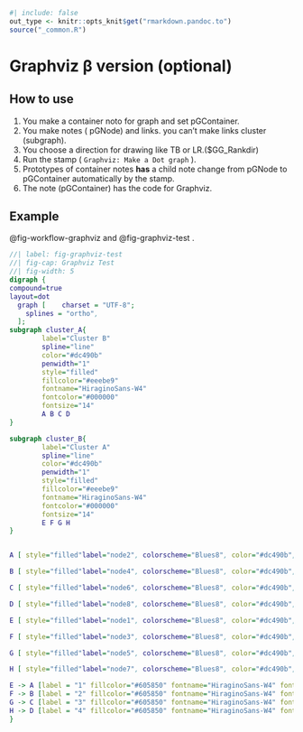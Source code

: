 ```r
#| include: false
out_type <- knitr::opts_knit$get("rmarkdown.pandoc.to")
source("_common.R")
```
# Graphviz β version (optional) {#sec-graphviz-optional }




## How to use { #sec-how-to-use-graphviz }
1. You make a container noto for graph and set pGContainer.
2. You make notes ( pGNode) and links. you can't make links cluster (subgraph).
3. You choose a direction for drawing like TB or LR.($GG_Rankdir)
4. Run the stamp ( `Graphviz: Make a Dot graph` ).
5. Prototypes of container notes **has** a child note change from pGNode to pGContainer automatically by the stamp.
6. The note (pGContainer) has the code for Graphviz.



## Example { #sec- }
@fig-workflow-graphviz  and @fig-graphviz-test .


```dot
//| label: fig-graphviz-test
//| fig-cap: Graphviz Test
//| fig-width: 5
digraph {
compound=true
layout=dot
  graph [    charset = "UTF-8";
    splines = "ortho",
  ];
subgraph cluster_A{
        label="Cluster B"
        spline="line"
        color="#dc490b"
        penwidth="1"
        style="filled"
        fillcolor="#eeebe9"
        fontname="HiraginoSans-W4"
        fontcolor="#000000"
        fontsize="14"
        A B C D 
}

subgraph cluster_B{
        label="Cluster A"
        spline="line"
        color="#dc490b"
        penwidth="1"
        style="filled"
        fillcolor="#eeebe9"
        fontname="HiraginoSans-W4"
        fontcolor="#000000"
        fontsize="14"
        E F G H 
}


A [ style="filled"label="node2", colorscheme="Blues8", color="#dc490b", penwidth="1", fillcolor="#ffffff", fontname="HiraginoSans-W4", fontcolor="#000000", fontsize="12"]

B [ style="filled"label="node4", colorscheme="Blues8", color="#dc490b", penwidth="1", fillcolor="#ffffff", fontname="HiraginoSans-W4", fontcolor="#000000", fontsize="12"]

C [ style="filled"label="node6", colorscheme="Blues8", color="#dc490b", penwidth="1", fillcolor="#ffffff", fontname="HiraginoSans-W4", fontcolor="#000000", fontsize="12"]

D [ style="filled"label="node8", colorscheme="Blues8", color="#dc490b", penwidth="1", fillcolor="#ffffff", fontname="HiraginoSans-W4", fontcolor="#000000", fontsize="12"]

E [ style="filled"label="node1", colorscheme="Blues8", color="#dc490b", penwidth="1", fillcolor="#ffffff", fontname="HiraginoSans-W4", fontcolor="#000000", fontsize="12"]

F [ style="filled"label="node3", colorscheme="Blues8", color="#dc490b", penwidth="1", fillcolor="#ffffff", fontname="HiraginoSans-W4", fontcolor="#000000", fontsize="12"]

G [ style="filled"label="node5", colorscheme="Blues8", color="#dc490b", penwidth="1", fillcolor="#ffffff", fontname="HiraginoSans-W4", fontcolor="#000000", fontsize="12"]

H [ style="filled"label="node7", colorscheme="Blues8", color="#dc490b", penwidth="1", fillcolor="#ffffff", fontname="HiraginoSans-W4", fontcolor="#000000", fontsize="12"]

E -> A [label = "1" fillcolor="#605850" fontname="HiraginoSans-W4" fontcolor="#000000" fontsize="10" labelfloat="false" ]
F -> B [label = "2" fillcolor="#605850" fontname="HiraginoSans-W4" fontcolor="#000000" fontsize="10" labelfloat="false" ltail = "cluster_B" ]
G -> C [label = "3" fillcolor="#605850" fontname="HiraginoSans-W4" fontcolor="#000000" fontsize="10" labelfloat="false" lhead = "cluster_A" ]
H -> D [label = "4" fillcolor="#605850" fontname="HiraginoSans-W4" fontcolor="#000000" fontsize="10" labelfloat="false" lhead = "cluster_A" ltail = "cluster_B" ]
}
```





